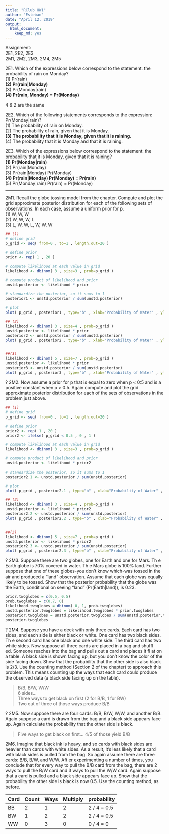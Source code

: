 ```yaml
---
title: "RClub HW1"
author: "Esteban"
date: "April 12, 2019"
output: 
  html_document: 
    keep_md: yes
---
```


Assignment:  
2E1, 2E2, 2E3  
2M1, 2M2, 2M3, 2M4, 2M5  
  
2E1. Which of the expressions below correspond to the statement: the probability of rain on Monday?  
(1) Pr(rain)  
**(2) Pr(rain|Monday)**  
(3) Pr(Monday|rain)  
**(4) Pr(rain, Monday) = Pr(Monday)**  

4 & 2 are the same
  
2E2. Which of the following statements corresponds to the expression: Pr(Monday|rain)?  
(1) The probability of rain on Monday.  
(2) The probability of rain, given that it is Monday.  
**(3) The probability that it is Monday, given that it is raining.**  
(4) The probability that it is Monday and that it is raining.  
  
2E3. Which of the expressions below correspond to the statement: the probability that it is Monday,
given that it is raining?  
**(1) Pr(Monday|rain)**  
(2) Pr(rain|Monday)  
(3) Pr(rain|Monday) Pr(Monday)  
**(4) Pr(rain|Monday) Pr(Monday) = Pr(rain)**  
(5) Pr(Monday|rain) Pr(rain) = Pr(Monday)  

---

2M1. Recall the globe tossing model from the chapter. Compute and plot the grid approximate
posterior distribution for each of the following sets of observations. In each case, assume a uniform
prior for p.  
(1) W, W, W  
(2) W, W, W, L  
(3) L, W, W, L, W, W, W  

```r
## (1)
# define grid
p_grid <- seq( from=0 , to=1 , length.out=20 )

# define prior
prior <- rep( 1 , 20 )

# compute likelihood at each value in grid
likelihood <- dbinom( 3 , size=3 , prob=p_grid )

# compute product of likelihood and prior
unstd.posterior <- likelihood * prior

# standardize the posterior, so it sums to 1
posterior1 <- unstd.posterior / sum(unstd.posterior)

# plot
plot( p_grid , posterior1 , type="b" , xlab="Probability of Water" , ylab="Posterior Probability" ) + mtext( "(1) W, W, W" )

## (2)
likelihood <- dbinom( 3 , size=4 , prob=p_grid )
unstd.posterior <- likelihood * prior
posterior2 <- unstd.posterior / sum(unstd.posterior)
plot( p_grid , posterior2 , type="b" , xlab="Probability of Water" , ylab="Posterior Probability" ) + mtext( "(2) W, W, W, L" )


##(3)
likelihood <- dbinom( 5 , size=7 , prob=p_grid )
unstd.posterior <- likelihood * prior
posterior3 <- unstd.posterior / sum(unstd.posterior)
plot( p_grid , posterior3 , type="b" , xlab="Probability of Water" , ylab="Posterior Probability" ) + mtext( "(3) L, W, W, L, W, W, W" )
```

?
2M2. Now assume a prior for p that is equal to zero when p < 0:5 and is a positive constant when
p > 0:5. Again compute and plot the grid approximate posterior distribution for each of the sets of
observations in the problem just above.
```r
## (1)
# define grid
p_grid <- seq( from=0 , to=1 , length.out=20 )

# define prior
prior2 <- rep( 1 , 20 )
prior2 <- ifelse( p_grid < 0.5 , 0 , 1 )

# compute likelihood at each value in grid
likelihood <- dbinom( 3 , size=3 , prob=p_grid )

# compute product of likelihood and prior
unstd.posterior <- likelihood * prior2

# standardize the posterior, so it sums to 1
posterior2.1 <- unstd.posterior / sum(unstd.posterior)

# plot
plot( p_grid , posterior2.1 , type="b" , xlab="Probability of Water" , ylab="Posterior Probability" ) + mtext( "(1) W, W, W" )

## (2)
likelihood <- dbinom( 3 , size=4 , prob=p_grid )
unstd.posterior <- likelihood * prior2
posterior2.2 <- unstd.posterior / sum(unstd.posterior)
plot( p_grid , posterior2.2 , type="b" , xlab="Probability of Water" , ylab="Posterior Probability" ) + mtext( "(2) W, W, W, L" )


##(3)
likelihood <- dbinom( 5 , size=7 , prob=p_grid )
unstd.posterior <- likelihood * prior2
posterior2.3 <- unstd.posterior / sum(unstd.posterior)
plot( p_grid , posterior2.3 , type="b" , xlab="Probability of Water" , ylab="Posterior Probability" ) + mtext( "(3) L, W, W, L, W, W, W" )
```


?
2M3. Suppose there are two globes, one for Earth and one for Mars. Th e Earth globe is 70% covered
in water. Th e Mars globe is 100% land. Further suppose that one of these globes-you don't know
which-was tossed in the air and produced a "land" observation. Assume that each globe was equally
likely to be tossed. Show that the posterior probability that the globe was the Earth, conditional on
seeing "land" (Pr(Earth|land)), is 0.23.

```r
prior.twoglobes = c(0.5, 0.5)
prob.twoglobes = c(0.7, 0)
likelihood.twoglobes = dbinom( 0, 1, prob.twoglobes)
unstd.posterior.twoglobes = likelihood.twoglobes * prior.twoglobes
posterior.twoglobes = unstd.posterior.twoglobes / sum(unstd.posterior.twoglobes)
posterior.twoglobes

```

?
2M4. Suppose you have a deck with only three cards. Each card has two sides, and each side is either
black or white. One card has two black sides. Th e second card has one black and one white side. The
third card has two white sides. Now suppose all three cards are placed in a bag and shuffl ed. Someone
reaches into the bag and pulls out a card and places it fl at on a table. A black side is shown facing up,
but you don't know the color of the side facing down. Show that the probability that the other side is
also black is 2/3. Use the counting method (Section 2 of the chapter) to approach this problem. This
means counting up the ways that each card could produce the observed data (a black side facing up
on the table).

> B/B, B/W, W/W  
> 6 sides...  
> Three ways to get black on first (2 for B/B, 1 for BW)  
> Two out of three of those ways produce B/B  

?
2M5. Now suppose there are four cards: B/B, B/W, W/W, and another B/B. Again suppose a card is
drawn from the bag and a black side appears face up. Again calculate the probability that the other
side is black.

> Five ways to get black on first...
> 4/5 of those yield B/B

2M6. Imagine that black ink is heavy, and so cards with black sides are heavier than cards with white sides. As a result, it’s less likely that a card with black sides is pulled from the bag. So again assume
there are three cards: B/B, B/W, and W/W. Aft er experimenting a number of times, you conclude that
for every way to pull the B/B card from the bag, there are 2 ways to pull the B/W card and 3 ways to
pull the W/W card. Again suppose that a card is pulled and a black side appears face up. Show that
the probability the other side is black is now 0.5. Use the counting method, as before.

Card | Count | Ways | Multiply | probability
-----|-------|------|----------|------------ 
BB   | 2     | 1    | 2        | 2 / 4 = 0.5
BW   | 1     | 2    | 2        | 2 / 4 = 0.5
WW   | 0     | 3    | 0        | 0 / 4 = 0







